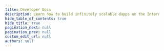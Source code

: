 ```yaml
---
title: Developer Docs
description: Learn how to build infinitely scalable dapps on the Internet Computer. Explore the possibilities of web 3.0 and learn how to make it reality.
hide_table_of_contents: true
hide_title: true
pagination_next: null
pagination_prev: null
custom_edit_url: null
authors: null
---
```



<style>{css`
  .main-wrapper {
    overflow: hidden;
  }
  .container {
    max-width: none;
    padding-bottom: 0 !important;
  }
  .main-wrapper main {
    max-width: none;
  }

  .theme-doc-footer {
    display: none;
  }

  .pagination-nav {
    display: none;
  }

  .main-wrapper main .row .col {
    padding: 0 16px;
  }

  @media (min-width: 641px) {
    .main-wrapper main .row .col {
      padding: 0 32px;
    }
  }

  @media (min-width: 997px) {
    .main-wrapper main .row .col {
      padding: 0 50px;
    }
  }
`}</style>

<DocsHomePage />

